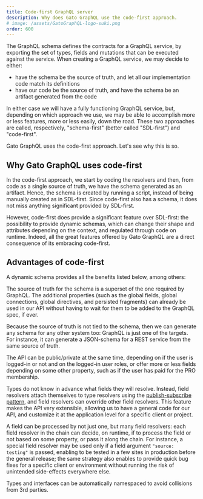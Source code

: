 ```yaml
---
title: Code-first GraphQL server
description: Why does Gato GraphQL use the code-first approach.
# image: /assets/GatoGraphQL-logo-suki.png
order: 600
---
```


The GraphQL schema defines the contracts for a GraphQL service, by exporting the set of types, fields and mutations that can be executed against the service. When creating a GraphQL service, we may decide to either:

- have the schema be the source of truth, and let all our implementation code match its definitions
- have our code be the source of truth, and have the schema be an artifact generated from the code

In either case we will have a fully functioning GraphQL service, but, depending on which approach we use, we may be able to accomplish more or less features, more or less easily, down the road. These two approaches are called, respectively, "schema-first" (better called "SDL-first") and "code-first".

Gato GraphQL uses the code-first approach. Let's see why this is so.

## Why Gato GraphQL uses code-first

In the code-first approach, we start by coding the resolvers and then, from code as a single source of truth, we have the schema generated as an artifact. Hence, the schema is created by running a script, instead of being manually created as in SDL-first. Since code-first also has a schema, it does not miss anything significant provided by SDL-first.

However, code-first does provide a significant feature over SDL-first: the possibility to provide dynamic schemas, which can change their shape and attributes depending on the context, and regulated through code on runtime. Indeed, all the great features offered by Gato GraphQL are a direct consequence of its embracing code-first.

## Advantages of code-first

A dynamic schema provides all the benefits listed below, among others:

The source of truth for the schema is a superset of the one required by GraphQL. The additional properties (such as the global fields, global connections, global directives, and persisted fragments) can already be used in our API without having to wait for them to be added to the GraphQL spec, if ever.

Because the source of truth is not tied to the schema, then we can generate any schema for any other system too: GraphQL is just one of the targets. For instance, it can generate a JSON-schema for a REST service from the same source of truth.

The API can be public/private at the same time, depending on if the user is logged-in or not and on the logged-in user roles, or offer more or less fields depending on some other property, such as if the user has paid for the PRO membership.

Types do not know in advance what fields they will resolve. Instead, field resolvers attach themselves to type resolvers using the [publish-subscribe pattern](https://en.wikipedia.org/wiki/Publish%E2%80%93subscribe_pattern), and field resolvers can override other field resolvers. This feature makes the API very extensible, allowing us to have a general code for our API, and customize it at the application level for a specific client or project.

A field can be processed by not just one, but many field resolvers: each field resolver in the chain can decide, on runtime, if to process the field or not based on some property, or pass it along the chain. For instance, a special field resolver may be used only if a field argument `"source: testing"` is passed, enabling to be tested in a few sites in production before the general release; the same strategy also enables to provide quick bug fixes for a specific client or environment without running the risk of unintended side-effects everywhere else.

Types and interfaces can be automatically namespaced to avoid collisions from 3rd parties.
